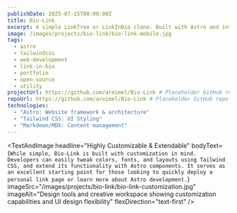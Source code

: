 ```yaml
---
publishDate: 2025-07-15T00:00:00Z
title: Bio-Link
excerpt: A simple LinkTree or LinkInBio clone. Built with Astro and intended for developers to easily and quickly set up a simple link-centric, mobile-first landing page.
image: /images/projects/bio-link/bio-link-mobile.jpg
tags:
  - astro
  - tailwindcss
  - web-development
  - link-in-bio
  - portfolio
  - open-source
  - utility
projectUrl: https://github.com/areimel/Bio-Link # Placeholder GitHub repo
repoUrl: https://github.com/areimel/Bio-Link # Placeholder GitHub repo
technologies:
  - "Astro: Website framework & architecture"
  - "Tailwind CSS: UI Styling"
  - "Markdown/MDX: Content management"
---
```





<TextAndImage
  headline="Quick & Easy Link-Centric Pages"
  bodyText="Bio-Link is an open-source, mobile-first Astro project designed to serve as a LinkTree or LinkInBio clone. It provides developers with a straightforward way to create a clean, fast, and customizable landing page focused solely on presenting a curated list of important links, perfect for social media profiles or personal portfolios."
  imageSrc="/images/projects/bio-link/bio-link-social-media.jpg"
  imageAlt="Person holding smartphone showing Instagram feed, representing social media link management and bio-link functionality"
  flexDirection="text-first"
/>


<TextAndImage
  headline="Built for Developers with Astro & Tailwind"
  bodyText="Leveraging Astro's performance-oriented architecture and Tailwind CSS for rapid styling, Bio-Link is ideal for developers seeking a lightweight solution. Its minimal JavaScript footprint ensures lightning-fast load times, and the use of Markdown/MDX for content makes it incredibly easy to manage links and text."
  imageSrc="/images/projects/bio-link/bio-link-coding.jpg"
  imageAlt="Developer workspace with computer displaying code, representing web development with Astro and Tailwind CSS"
  flexDirection="image-first"
/>


<TextAndImage
  headline="Highly Customizable & Extendable"
  bodyText={`While simple, Bio-Link is built with customization in mind. Developers can easily tweak colors, fonts, and layouts using Tailwind CSS, and extend its functionality with Astro components. It serves as an excellent starting point for those looking to quickly deploy a personal link page or learn more about Astro development.`}
  imageSrc="/images/projects/bio-link/bio-link-customization.jpg"
  imageAlt="Design tools and creative workspace showing customization capabilities and UI design flexibility"
  flexDirection="text-first"
/>


<TextAndImage
  headline="A Practical Open-Source Utility"
  bodyText='As an open-source "party favor" project, Bio-Link exemplifies creating practical and freely available tools. It showcases efficiency in web development and offers a ready-to-use solution for a common need, while also serving as a tangible example of modern web development practices with Astro.'
  imageSrc="/images/projects/bio-link/bio-link-open-source.jpg"
  imageAlt="Collaborative workspace representing open-source development and community-driven software projects"
  flexDirection="image-first"
/>


<ProjectStats
    title="Minimal & Fast"
    content="Designed for optimal performance with minimal overhead, ensuring quick loading times and a smooth user experience on any device, especially mobile."
/>

<ProjectStats
    title="Developer-Friendly"
    content="Easy to set up, customize, and maintain for developers familiar with modern web technologies like Astro and Tailwind CSS."
/>

<ProjectStats
    title="Versatile Use Cases"
    content="Perfect for personal branding, showcasing projects, social media profiles, or any scenario requiring a focused collection of links."
/>